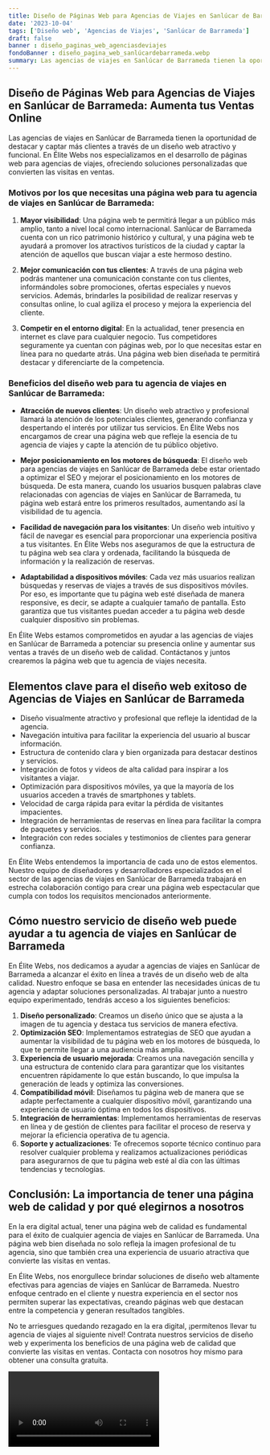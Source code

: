 ```yaml
---
title: Diseño de Páginas Web para Agencias de Viajes en Sanlúcar de Barrameda
date: '2023-10-04'
tags: ['Diseño web', 'Agencias de Viajes', 'Sanlúcar de Barrameda']
draft: false
banner : diseño_paginas_web_agenciasdeviajes
fondoBanner : diseño_pagina_web_sanlúcardebarrameda.webp
summary: Las agencias de viajes en Sanlúcar de Barrameda tienen la oportunidad de destacar y captar más clientes a través de un diseño web atractivo y funcional. En Élite Webs nos especializamos en el desarrollo de páginas web para agencias de viajes, ofreciendo soluciones personalizadas que convierten las visitas en ventas.
---
```


## Diseño de Páginas Web para Agencias de Viajes en Sanlúcar de Barrameda: Aumenta tus Ventas Online

Las agencias de viajes en Sanlúcar de Barrameda tienen la oportunidad de destacar y captar más clientes a través de un diseño web atractivo y funcional. En Élite Webs nos especializamos en el desarrollo de páginas web para agencias de viajes, ofreciendo soluciones personalizadas que convierten las visitas en ventas.

### Motivos por los que necesitas una página web para tu agencia de viajes en Sanlúcar de Barrameda:

1. **Mayor visibilidad**: Una página web te permitirá llegar a un público más amplio, tanto a nivel local como internacional. Sanlúcar de Barrameda cuenta con un rico patrimonio histórico y cultural, y una página web te ayudará a promover los atractivos turísticos de la ciudad y captar la atención de aquellos que buscan viajar a este hermoso destino.

2. **Mejor comunicación con tus clientes**: A través de una página web podrás mantener una comunicación constante con tus clientes, informándoles sobre promociones, ofertas especiales y nuevos servicios. Además, brindarles la posibilidad de realizar reservas y consultas online, lo cual agiliza el proceso y mejora la experiencia del cliente.

3. **Competir en el entorno digital**: En la actualidad, tener presencia en internet es clave para cualquier negocio. Tus competidores seguramente ya cuentan con páginas web, por lo que necesitas estar en línea para no quedarte atrás. Una página web bien diseñada te permitirá destacar y diferenciarte de la competencia.

### Beneficios del diseño web para tu agencia de viajes en Sanlúcar de Barrameda:

- **Atracción de nuevos clientes**: Un diseño web atractivo y profesional llamará la atención de los potenciales clientes, generando confianza y despertando el interés por utilizar tus servicios. En Élite Webs nos encargamos de crear una página web que refleje la esencia de tu agencia de viajes y capte la atención de tu público objetivo.

- **Mejor posicionamiento en los motores de búsqueda**: El diseño web para agencias de viajes en Sanlúcar de Barrameda debe estar orientado a optimizar el SEO y mejorar el posicionamiento en los motores de búsqueda. De esta manera, cuando los usuarios busquen palabras clave relacionadas con agencias de viajes en Sanlúcar de Barrameda, tu página web estará entre los primeros resultados, aumentando así la visibilidad de tu agencia.

- **Facilidad de navegación para los visitantes**: Un diseño web intuitivo y fácil de navegar es esencial para proporcionar una experiencia positiva a tus visitantes. En Élite Webs nos aseguramos de que la estructura de tu página web sea clara y ordenada, facilitando la búsqueda de información y la realización de reservas.

- **Adaptabilidad a dispositivos móviles**: Cada vez más usuarios realizan búsquedas y reservas de viajes a través de sus dispositivos móviles. Por eso, es importante que tu página web esté diseñada de manera responsive, es decir, se adapte a cualquier tamaño de pantalla. Esto garantiza que tus visitantes puedan acceder a tu página web desde cualquier dispositivo sin problemas.

En Élite Webs estamos comprometidos en ayudar a las agencias de viajes en Sanlúcar de Barrameda a potenciar su presencia online y aumentar sus ventas a través de un diseño web de calidad. Contáctanos y juntos crearemos la página web que tu agencia de viajes necesita.

<GifSeo />

<Cta />

## Elementos clave para el diseño web exitoso de Agencias de Viajes en Sanlúcar de Barrameda

- Diseño visualmente atractivo y profesional que refleje la identidad de la agencia.
- Navegación intuitiva para facilitar la experiencia del usuario al buscar información.
- Estructura de contenido clara y bien organizada para destacar destinos y servicios.
- Integración de fotos y videos de alta calidad para inspirar a los visitantes a viajar.
- Optimización para dispositivos móviles, ya que la mayoría de los usuarios acceden a través de smartphones y tablets.
- Velocidad de carga rápida para evitar la pérdida de visitantes impacientes.
- Integración de herramientas de reservas en línea para facilitar la compra de paquetes y servicios.
- Integración con redes sociales y testimonios de clientes para generar confianza.

En Élite Webs entendemos la importancia de cada uno de estos elementos. Nuestro equipo de diseñadores y desarrolladores especializados en el sector de las agencias de viajes en Sanlúcar de Barrameda trabajará en estrecha colaboración contigo para crear una página web espectacular que cumpla con todos los requisitos mencionados anteriormente.

## Cómo nuestro servicio de diseño web puede ayudar a tu agencia de viajes en Sanlúcar de Barrameda

En Élite Webs, nos dedicamos a ayudar a agencias de viajes en Sanlúcar de Barrameda a alcanzar el éxito en línea a través de un diseño web de alta calidad. Nuestro enfoque se basa en entender las necesidades únicas de tu agencia y adaptar soluciones personalizadas. Al trabajar junto a nuestro equipo experimentado, tendrás acceso a los siguientes beneficios:

1. **Diseño personalizado**: Creamos un diseño único que se ajusta a la imagen de tu agencia y destaca tus servicios de manera efectiva.
2. **Optimización SEO**: Implementamos estrategias de SEO que ayudan a aumentar la visibilidad de tu página web en los motores de búsqueda, lo que te permite llegar a una audiencia más amplia.
3. **Experiencia de usuario mejorada**: Creamos una navegación sencilla y una estructura de contenido clara para garantizar que los visitantes encuentren rápidamente lo que están buscando, lo que impulsa la generación de leads y optimiza las conversiones.
4. **Compatibilidad móvil**: Diseñamos tu página web de manera que se adapte perfectamente a cualquier dispositivo móvil, garantizando una experiencia de usuario óptima en todos los dispositivos.
5. **Integración de herramientas**: Implementamos herramientas de reservas en línea y de gestión de clientes para facilitar el proceso de reserva y mejorar la eficiencia operativa de tu agencia.
6. **Soporte y actualizaciones**: Te ofrecemos soporte técnico continuo para resolver cualquier problema y realizamos actualizaciones periódicas para asegurarnos de que tu página web esté al día con las últimas tendencias y tecnologías.

## Conclusión: La importancia de tener una página web de calidad y por qué elegirnos a nosotros

En la era digital actual, tener una página web de calidad es fundamental para el éxito de cualquier agencia de viajes en Sanlúcar de Barrameda. Una página web bien diseñada no solo refleja la imagen profesional de tu agencia, sino que también crea una experiencia de usuario atractiva que convierte las visitas en ventas.

En Élite Webs, nos enorgullece brindar soluciones de diseño web altamente efectivas para agencias de viajes en Sanlúcar de Barrameda. Nuestro enfoque centrado en el cliente y nuestra experiencia en el sector nos permiten superar las expectativas, creando páginas web que destacan entre la competencia y generan resultados tangibles.

No te arriesgues quedando rezagado en la era digital, ¡permítenos llevar tu agencia de viajes al siguiente nivel! Contrata nuestros servicios de diseño web y experimenta los beneficios de una página web de calidad que convierte las visitas en ventas. Contacta con nosotros hoy mismo para obtener una consulta gratuita.

<Video />

<CtaBot job='Agencias de Viajes' city='Sanlúcar de Barrameda'/>

<Gmaps query='Sanlúcar de Barrameda+españa+maps' />